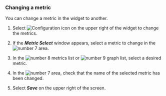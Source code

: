 ### Changing a metric

You can change a metric in the widget to another.

1. Select ![Configuration icon](/img/ico-setting.svg) on the upper right of the widget to change the metrics.

2. If the **_Metric Select_** window appears, select a metric to change in the ![number 7](/img/number-07.png) area.

3. In the ![number 8](/img/number-08.png) metrics list or ![number 9](/img/ic-number-09.svg) graph list, select a desired metric.

4. In the ![number 7](/img/number-07.png) area, check that the name of the selected metric has been changed.

5. Select **_Save_** on the upper right of the screen.
